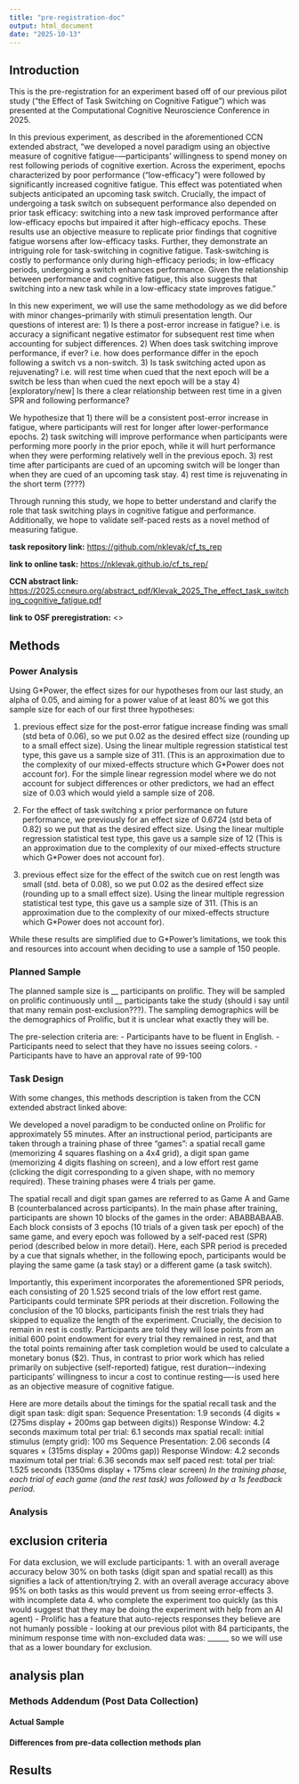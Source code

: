 ```yaml
---
title: "pre-registration-doc"
output: html_document
date: "2025-10-13"
---
```

## Introduction

This is the pre-registration for an experiment based off of our previous pilot study ("the Effect of Task Switching on Cognitive Fatigue") which was presented at the Computational Cognitive Neuroscience Conference in 2025.

In this previous experiment, as described in the aforementioned CCN extended abstract, "we developed a novel paradigm using an objective measure of cognitive fatigue-—participants’ willingness to spend money on rest following periods of cognitive exertion. Across the experiment, epochs characterized by poor performance (“low-efficacy”) were followed by significantly increased cognitive fatigue. This effect was potentiated when subjects anticipated an upcoming task switch. Crucially, the impact of undergoing a task switch on subsequent performance also depended on prior task efficacy: switching into a new task improved performance after low-efficacy epochs but impaired it after high-efficacy epochs. These results use an objective measure to replicate prior findings that cognitive fatigue worsens after low-efficacy tasks. Further, they demonstrate an intriguing role for task-switching in cognitive fatigue. Task-switching is costly to performance only during high-efficacy periods; in low-efficacy periods, undergoing a switch enhances performance. Given the relationship between performance and cognitive fatigue, this also suggests that switching into a new task while in a low-efficacy state improves fatigue."

In this new experiment, we will use the same methodology as we did before with minor changes--primarily with stimuli presentation length. Our questions of interest are:
1) Is there a post-error increase in fatigue? i.e. is accuracy a significant negative estimator for subsequent rest time when accounting for subject differences.
2) When does task switching improve performance, if ever? i.e. how does performance differ in the epoch following a switch vs a non-switch.
3) Is task switching acted upon as rejuvenating? i.e. will rest time when cued that the next epoch will be a switch be less than when cued the next epoch will be a stay
4) [exploratory/new] Is there a clear relationship between rest time in a given SPR and following performance?

We hypothesize that 
1) there will be a consistent post-error increase in fatigue, where participants will rest for longer after lower-performance epochs.
2) task switching will improve performance when participants were performing more poorly in the prior epoch, while it will hurt performance when they were performing relatively well in the previous epoch.
3) rest time after participants are cued of an upcoming switch will be longer than when they are cued of an upcoming task stay.
4) rest time is rejuvenating in the short term (????)

Through running this study, we hope to better understand and clarify the role that task switching plays in cognitive fatigue and performance. Additionally, we hope to validate self-paced rests as a novel method of measuring fatigue.

**task repository link:** <https://github.com/nklevak/cf_ts_rep>

**link to online task:** <https://nklevak.github.io/cf_ts_rep/>

**CCN abstract link:** <https://2025.ccneuro.org/abstract_pdf/Klevak_2025_The_effect_task_switching_cognitive_fatigue.pdf>

**link to OSF preregistration:** <>

## Methods

### Power Analysis

Using G*Power, the effect sizes for our hypotheses from our last study, an alpha of 0.05, and aiming for a power value of at least 80% we got this sample size for each of our first three hypotheses:

1) previous effect size for the post-error fatigue increase finding was small (std beta of 0.06), so we put 0.02 as the desired effect size (rounding up to a small effect size). Using the linear multiple regression statistical test type, this gave us a sample size of 311. (This is an approximation due to the complexity of our mixed-effects structure which G*Power does not account for). For the simple linear regression model where we do not account for subject differences or other predictors, we had an effect size of 0.03 which would yield a sample size of 208.

2) For the effect of task switching x prior performance on future performance, we previously for an effect size of 0.6724 (std beta of 0.82) so we put that as the desired effect size. Using the linear multiple regression statistical test type, this gave us a sample size of 12 (This is an approximation due to the complexity of our mixed-effects structure which G*Power does not account for).

3) previous effect size for the effect of the switch cue on rest length was small (std. beta of 0.08), so we put 0.02 as the desired effect size (rounding up to a small effect size). Using the linear multiple regression statistical test type, this gave us a sample size of 311. (This is an approximation due to the complexity of our mixed-effects structure which G*Power does not account for).

While these results are simplified due to G*Power's limitations, we took this and resources into account when deciding to use a sample of 150 people.

### Planned Sample

The planned sample size is __ participants on prolific. They will be sampled on prolific continuously until __ participants take the study (should i say until that many remain post-exclusion???). The sampling demographics will be the demographics of Prolific, but it is unclear what exactly they will be. 

The pre-selection criteria are:
- Participants have to be fluent in English.
- Participants need to select that they have no issues seeing colors.
- Participants have to have an approval rate of 99-100

### Task Design	

With some changes, this methods description is taken from the CCN extended abstract linked above: 

We developed a novel paradigm to be conducted online on Prolific for approximately 55 minutes. After an instructional period, participants are taken through a training phase of three "games": a spatial recall game (memorizing 4 squares flashing on a 4x4 grid), a digit span game (memorizing 4 digits flashing on screen), and a low effort rest game (clicking the digit corresponding to a given shape, with no memory required). These training phases were 4 trials per game.

The spatial recall and digit span games are referred to as Game A and Game B (counterbalanced across participants). In the main phase after training, participants are shown 10 blocks of the games in the order: ABABBABAAB. Each block consists of 3 epochs (10 trials of a given task per epoch) of the same game, and every epoch was followed by a self-paced rest (SPR) period (described below in more detail). Here, each SPR period is preceded by a cue that signals whether, in the following epoch, participants would be playing the same game (a task stay) or a different game (a task switch). 

Importantly, this experiment incorporates the aforementioned SPR periods, each consisting of 20 1.525 second trials of the low effort rest game. Participants could terminate SPR periods at their discretion. Following the conclusion of the 10 blocks, participants finish the rest trials they had skipped to equalize the length of the experiment. Crucially, the decision to remain in rest is costly. Participants are told they will lose points from an initial 600 point endowment for every trial they remained in rest, and that the total points remaining after task completion would be used to calculate a monetary bonus ($2). Thus, in contrast to prior work which has relied primarily on subjective (self-reported) fatigue, rest duration–-indexing participants' willingness to incur a cost to continue resting—-is used here as an objective measure of cognitive fatigue.

Here are more details about the timings for the spatial recall task and the digit span task:
digit span:
    Sequence Presentation: 1.9 seconds (4 digits × (275ms display + 200ms gap between digits))
    Response Window: 4.2 seconds maximum
    total per trial: 6.1 seconds max
spatial recall:
    initial stimulus (empty grid): 100 ms
    Sequence Presentation: 2.06 seconds (4 squares × (315ms display + 200ms gap))
    Response Window: 4.2 seconds maximum
    total per trial: 6.36 seconds max
self paced rest:
    total per trial: 1.525 seconds (1350ms display + 175ms clear screen)
*In the training phase, each trial of each game (and the rest task) was followed by a 1s feedback period.*


### Analysis

## exclusion criteria
For data exclusion, we will exclude participants:
1. with an overall average accuracy below 30% on both tasks (digit span and spatial recall) as this signifies a lack of attention/trying
2. with an overall average accuracy above 95% on both tasks as this would prevent us from seeing error-effects
3. with incomplete data
4. who complete the experiment too quickly (as this would suggest that they may be doing the experiment with help from an AI agent)
- Prolific has a feature that auto-rejects responses they believe are not humanly possible
- looking at our previous pilot with 84 participants, the minimum response time with non-excluded data was: ______ so we will use that as a lower boundary for exclusion.


## analysis plan



### Methods Addendum (Post Data Collection)

#### Actual Sample


#### Differences from pre-data collection methods plan


## Results
